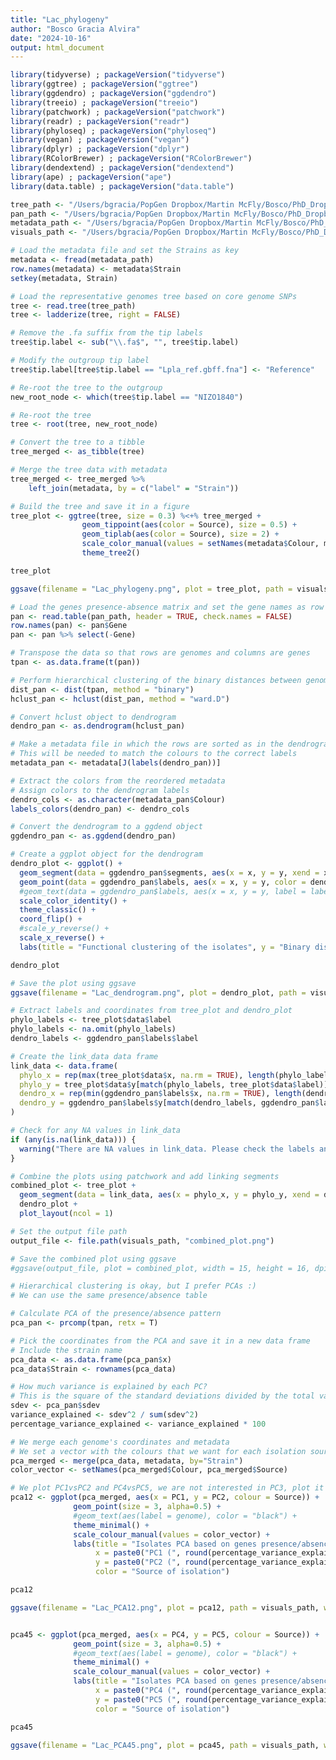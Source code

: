 ```yaml
---
title: "Lac_phylogeny"
author: "Bosco Gracia Alvira"
date: "2024-10-16"
output: html_document
---
```


```r

library(tidyverse) ; packageVersion("tidyverse")
library(ggtree) ; packageVersion("ggtree")
library(ggdendro) ; packageVersion("ggdendro")
library(treeio) ; packageVersion("treeio")
library(patchwork) ; packageVersion("patchwork")
library(readr) ; packageVersion("readr")
library(phyloseq) ; packageVersion("phyloseq")
library(vegan) ; packageVersion("vegan")
library(dplyr) ; packageVersion("dplyr")
library(RColorBrewer) ; packageVersion("RColorBrewer")
library(dendextend) ; packageVersion("dendextend")
library(ape) ; packageVersion("ape")
library(data.table) ; packageVersion("data.table")

```

```r

tree_path <- "/Users/bgracia/PopGen Dropbox/Martin McFly/Bosco/PhD_Dropbox/Microbiome_pangenomic_analysis/data/Lactiplantibacillus_plantarum/Phylogeny/parsnp/parsnp.tree"
pan_path <- "/Users/bgracia/PopGen Dropbox/Martin McFly/Bosco/PhD_Dropbox/Microbiome_pangenomic_analysis/data/Lactiplantibacillus_plantarum/Phylogeny/roary/gene_presence_absence.Rtab"
metadata_path <- "/Users/bgracia/PopGen Dropbox/Martin McFly/Bosco/PhD_Dropbox/Microbiome_pangenomic_analysis/data/Lactiplantibacillus_plantarum/Phylogeny/metadata.tsv"
visuals_path <- "/Users/bgracia/PopGen Dropbox/Martin McFly/Bosco/PhD_Dropbox/Microbiome_pangenomic_analysis/visuals"

```

```r

# Load the metadata file and set the Strains as key
metadata <- fread(metadata_path)
row.names(metadata) <- metadata$Strain
setkey(metadata, Strain)

# Load the representative genomes tree based on core genome SNPs
tree <- read.tree(tree_path)
tree <- ladderize(tree, right = FALSE)

# Remove the .fa suffix from the tip labels
tree$tip.label <- sub("\\.fa$", "", tree$tip.label)

# Modify the outgroup tip label
tree$tip.label[tree$tip.label == "Lpla_ref.gbff.fna"] <- "Reference"

# Re-root the tree to the outgroup
new_root_node <- which(tree$tip.label == "NIZO1840")

# Re-root the tree
tree <- root(tree, new_root_node)

# Convert the tree to a tibble
tree_merged <- as_tibble(tree)

# Merge the tree data with metadata
tree_merged <- tree_merged %>%
    left_join(metadata, by = c("label" = "Strain"))

# Build the tree and save it in a figure
tree_plot <- ggtree(tree, size = 0.3) %<+% tree_merged + 
                geom_tippoint(aes(color = Source), size = 0.5) +
                geom_tiplab(aes(color = Source), size = 2) +
                scale_color_manual(values = setNames(metadata$Colour, metadata$Source)) +
                theme_tree2()

tree_plot

ggsave(filename = "Lac_phylogeny.png", plot = tree_plot, path = visuals_path, width = 20, height = 6, dpi = 300)


```


```r

# Load the genes presence-absence matrix and set the gene names as row names
pan <- read.table(pan_path, header = TRUE, check.names = FALSE)
row.names(pan) <- pan$Gene
pan <- pan %>% select(-Gene)

# Transpose the data so that rows are genomes and columns are genes
tpan <- as.data.frame(t(pan))

# Perform hierarchical clustering of the binary distances between genomes
dist_pan <- dist(tpan, method = "binary")
hclust_pan <- hclust(dist_pan, method = "ward.D")

# Convert hclust object to dendrogram
dendro_pan <- as.dendrogram(hclust_pan)

# Make a metadata file in which the rows are sorted as in the dendrogram
# This will be needed to match the colours to the correct labels
metadata_pan <- metadata[J(labels(dendro_pan))]

# Extract the colors from the reordered metadata
# Assign colors to the dendrogram labels
dendro_cols <- as.character(metadata_pan$Colour)
labels_colors(dendro_pan) <- dendro_cols

# Convert the dendrogram to a ggdend object
ggdendro_pan <- as.ggdend(dendro_pan)

# Create a ggplot object for the dendrogram
dendro_plot <- ggplot() +
  geom_segment(data = ggdendro_pan$segments, aes(x = x, y = y, xend = xend, yend = yend)) +
  geom_point(data = ggdendro_pan$labels, aes(x = x, y = y, color = dendro_cols), size = 2) +
  #geom_text(data = ggdendro_pan$labels, aes(x = x, y = y, label = label, color = dendro_cols), angle = 90, hjust = 1, size = 3) +
  scale_color_identity() +
  theme_classic() +
  coord_flip() +
  #scale_y_reverse() +
  scale_x_reverse() +
  labs(title = "Functional clustering of the isolates", y = "Binary distance", x = "Isolate")

dendro_plot

# Save the plot using ggsave
ggsave(filename = "Lac_dendrogram.png", plot = dendro_plot, path = visuals_path, width = 20, height = 10, dpi = 300)

```

```r


# Extract labels and coordinates from tree_plot and dendro_plot
phylo_labels <- tree_plot$data$label
phylo_labels <- na.omit(phylo_labels)
dendro_labels <- ggdendro_pan$labels$label

# Create the link_data data frame
link_data <- data.frame(
  phylo_x = rep(max(tree_plot$data$x, na.rm = TRUE), length(phylo_labels)),
  phylo_y = tree_plot$data$y[match(phylo_labels, tree_plot$data$label)],
  dendro_x = rep(min(ggdendro_pan$labels$x, na.rm = TRUE), length(dendro_labels)),
  dendro_y = ggdendro_pan$labels$y[match(dendro_labels, ggdendro_pan$labels$label)]
)

# Check for any NA values in link_data
if (any(is.na(link_data))) {
  warning("There are NA values in link_data. Please check the labels and data.")
}

# Combine the plots using patchwork and add linking segments
combined_plot <- tree_plot + 
  geom_segment(data = link_data, aes(x = phylo_x, y = phylo_y, xend = dendro_x, yend = dendro_y), color = "grey") +
  dendro_plot + 
  plot_layout(ncol = 1)

# Set the output file path
output_file <- file.path(visuals_path, "combined_plot.png")

# Save the combined plot using ggsave
#ggsave(output_file, plot = combined_plot, width = 15, height = 16, dpi = 300)


```



```r
# Hierarchical clustering is okay, but I prefer PCAs :)
# We can use the same presence/absence table

# Calculate PCA of the presence/absence pattern
pca_pan <- prcomp(tpan, retx = T)

# Pick the coordinates from the PCA and save it in a new data frame
# Include the strain name
pca_data <- as.data.frame(pca_pan$x)
pca_data$Strain <- rownames(pca_data)

# How much variance is explained by each PC? 
# This is the square of the standard deviations divided by the total variance.
sdev <- pca_pan$sdev
variance_explained <- sdev^2 / sum(sdev^2)
percentage_variance_explained <- variance_explained * 100

# We merge each genome's coordinates and metadata
# We set a vector with the colours that we want for each isolation source
pca_merged <- merge(pca_data, metadata, by="Strain")
color_vector <- setNames(pca_merged$Colour, pca_merged$Source)

# We plot PC1vsPC2 and PC4vsPC5, we are not interested in PC3, plot it if you want though
pca12 <- ggplot(pca_merged, aes(x = PC1, y = PC2, colour = Source)) +
              geom_point(size = 3, alpha=0.5) +
              #geom_text(aes(label = genome), color = "black") +
              theme_minimal() +
              scale_colour_manual(values = color_vector) +
              labs(title = "Isolates PCA based on genes presence/absence",
                   x = paste0("PC1 (", round(percentage_variance_explained[1], 2), "% variance)"),
                   y = paste0("PC2 (", round(percentage_variance_explained[2], 2), "% variance)"),
                   color = "Source of isolation")

pca12

ggsave(filename = "Lac_PCA12.png", plot = pca12, path = visuals_path, width = 10, height = 6, dpi = 300)


pca45 <- ggplot(pca_merged, aes(x = PC4, y = PC5, colour = Source)) +
              geom_point(size = 3, alpha=0.5) +
              #geom_text(aes(label = genome), color = "black") +
              theme_minimal() +
              scale_colour_manual(values = color_vector) +
              labs(title = "Isolates PCA based on genes presence/absence",
                   x = paste0("PC4 (", round(percentage_variance_explained[4], 2), "% variance)"),
                   y = paste0("PC5 (", round(percentage_variance_explained[5], 2), "% variance)"),
                   color = "Source of isolation")

pca45

ggsave(filename = "Lac_PCA45.png", plot = pca45, path = visuals_path, width = 10, height = 6, dpi = 300)

```


